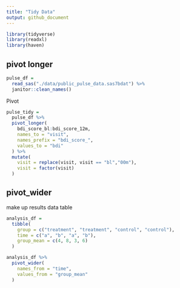 ```yaml
---
title: "Tidy Data"
output: github_document
---
```



```r
library(tidyverse)
library(readxl)
library(haven)
```

## pivot longer

```r
pulse_df =
  read_sas("./data/public_pulse_data.sas7bdat") %>%
  janitor::clean_names()
```

Pivot

```r
pulse_tidy = 
  pulse_df %>%
  pivot_longer(
    bdi_score_bl:bdi_score_12m,
    names_to = "visit",
    names_prefix = "bdi_score_",
    values_to = "bdi"
  ) %>%
  mutate(
    visit = replace(visit, visit == "bl","00m"),
    visit = factor(visit)
  )
```

## pivot_wider

make up results data table

```r
analysis_df =
  tibble(
    group = c("treatment", "treatment", "control", "control"),
    time = c("a", "b", "a", "b"),
    group_mean = c(4, 8, 3, 6)
  )

analysis_df %>%
  pivot_wider(
    names_from = "time",
    values_from = "group_mean"
  )
```

